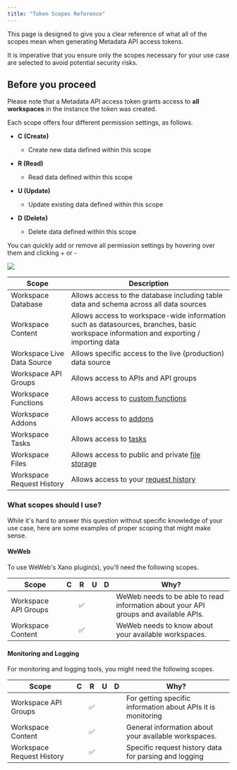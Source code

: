 ```yaml
---
title: "Token Scopes Reference"
---
```


This page is designed to give you a clear reference of what all of the scopes mean when generating Metadata API access tokens.

It is imperative that you ensure only the scopes necessary for your use case are selected to avoid potential security risks.

## Before you proceed

Please note that a Metadata API access token grants access to **all workspaces** in the instance the token was created.

Each scope offers four different permission settings, as follows.

* **C (Create)**

  * Create new data defined within this scope

* **R (Read)**

  * Read data defined within this scope

* **U (Update)**

  * Update existing data defined within this scope

* **D (Delete)**

  * Delete data defined within this scope

You can quickly add or remove all permission settings by hovering over them and clicking + or -

<Frame caption="">
  <img src="/images/e7bea723-image.jpeg" />
</Frame>

| Scope                      | Description                                                                                                                           |
| -------------------------- | ------------------------------------------------------------------------------------------------------------------------------------- |
| Workspace Database         | Allows access to the database including table data and schema across all data sources                                                 |
| Workspace Content          | Allows access to workspace-wide information such as datasources, branches, basic workspace information and exporting / importing data |
| Workspace Live Data Source | Allows specific access to the live (production) data source                                                                           |
| Workspace API Groups       | Allows access to APIs and API groups                                                                                                  |
| Workspace Functions        | Allows access to [custom functions](/the-function-stack/building-with-visual-development/custom-functions)                            |
| Workspace Addons           | Allows access to [addons](/the-function-stack/functions/database-requests/query-all-records#using-addons)                             |
| Workspace Tasks            | Allows access to [tasks](/the-function-stack/building-with-visual-development/background-tasks)                                       |
| Workspace Files            | Allows access to public and private [file storage](/file-storage/file-storage-in-xano)                                                |
| Workspace Request History  | Allows access to your [request history](/maintenance-monitoring-and-logging/request-history)                                          |

### What scopes should I use?

While it's hard to answer this question without specific knowledge of your use case, here are some examples of proper scoping that might make sense.

#### **WeWeb**

To use WeWeb's Xano plugin(s), you'll need the following scopes.

| Scope                | C | R | U | D | Why?                                                                                 |
| -------------------- | - | - | - | - | ------------------------------------------------------------------------------------ |
| Workspace API Groups |   | ✅️  |   |   | WeWeb needs to be able to read information about your API groups and available APIs. |
| Workspace Content    |   | ✅️  |   |   | WeWeb needs to know about your available workspaces.                                 |

#### **Monitoring and Logging**

For monitoring and logging tools, you might need the following scopes.

| Scope                     | C | R | U | D | Why?                                                         |
| ------------------------- | - | - | - | - | ------------------------------------------------------------ |
| Workspace API Groups      |   | ✅️  |   |   | For getting specific information about APIs it is monitoring |
| Workspace Content         |   | ✅️  |   |   | General information about your available workspaces.         |
| Workspace Request History |   | ✅️  |   |   | Specific request history data for parsing and logging        |



